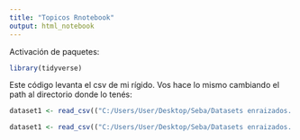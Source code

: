 ```yaml
---
title: "Topicos Rnotebook"
output: html_notebook
---
```


Activación de paquetes:

```r
library(tidyverse)
```

Este código levanta el csv de mi rígido. Vos hace lo mismo cambiando el path al directorio donde lo tenés:

```r
dataset1 <- read_csv(("C:/Users/User/Desktop/Seba/Datasets enraizados. No tocar ni mover/dataset.csv"), guess_max = 10000)
```

```r
dataset1 <- read_csv(("C:/Users/User/Desktop/Seba/Datasets enraizados. No tocar ni mover/dataset.csv"), guess_max = 10000)
```

